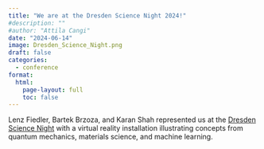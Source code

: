 ```yaml
---
title: "We are at the Dresden Science Night 2024!"
#description: ""
#author: "Attila Cangi"
date: "2024-06-14"
image: Dresden_Science_Night.png
draft: false
categories:
  - conference
format:
  html:
    page-layout: full
    toc: false
---
```


Lenz Fiedler, Bartek Brzoza, and Karan Shah represented us at the [Dresden Science Night](https://www.wissenschaftsnacht-dresden.de/en/){target="_blank"} with a virtual reality installation illustrating concepts from quantum mechanics, materials science, and machine learning.
